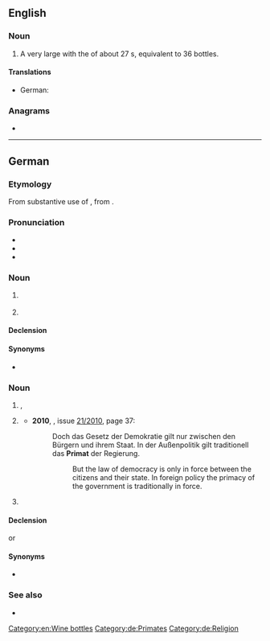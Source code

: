 {{also|primat|primât}}
==English==

===Noun===
{{en-noun}}

# A very large {{l|en|champagne}} {{l|en|bottle}} with the {{l|en|capacity}} of about 27 {{l|en|liter}}s, equivalent to 36 {{l|en|standard}} bottles.

====Translations====
{{trans-top|champagne bottle}}
* German: {{t+|de|Primat}}
{{trans-mid}}
{{trans-bottom}}

===Anagrams===
* {{anagrams|en|a=aimprt|arm pit|armpit|impart}}

[[Category:en:Wine bottles]]

----

==German==

===Etymology===
From substantive use of {{etyl|LL.|de}} {{m|la|prīmās||chief; noble}}, from {{etyl|la|de}} {{suffix|la|prīmus|ās|t1=prime, first rank|nocat=yes}}.

===Pronunciation===
* {{IPA|[pʀiˈmaːt]|lang=de}}
* {{audio|De-Primat.ogg|Audio|lang=de}}
* {{rhymes|aːt|lang=de}}

===Noun===
{{de-noun|m|Primaten|Primaten}}

# {{lb|de|ecclesiastical}} {{l|en|primate}}
# {{lb|de|zoology}} {{l|en|primate}}

====Declension====
{{de-decl-noun-m|en|en}}

====Synonyms====
* {{sense|ecclesiastical position}} {{l|de|Primas}}

===Noun===
{{de-noun|n|g2=m|Primats|gen2=Primates|Primate}}

# {{l|en|primacy}}, {{l|en|supremacy}}
# {{lb|de|ecclesiastical}} {{l|en|primacy}}
#* '''2010''', ''{{w|Der Spiegel}}'', issue [http://www.spiegel.de/spiegel/print/index-2010-21.html 21/2010], page 37:
#*: Doch das Gesetz der Demokratie gilt nur zwischen den Bürgern und ihrem Staat. In der Außenpolitik gilt traditionell das '''Primat''' der Regierung.
#*:: But the law of democracy is only in force between the citizens and their state. In foreign policy the primacy of the government is traditionally in force.
# {{lb|de|wine}} {{l|en|Primat}}

====Declension====
{{de-decl-noun-n|(e)s|e}}
or
{{de-decl-noun-m|(e)s|e}}

====Synonyms====
* {{sense|ecclesiastical station}} {{l|de|Primas}}

===See also===
* {{pedialite|lang=de}}

[[Category:de:Primates]]
[[Category:de:Religion]]